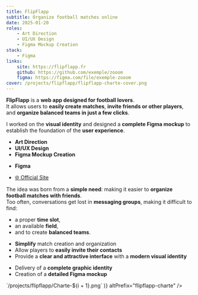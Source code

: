```yaml
---
title: FlipFlapp
subtitle: Organize football matches online
date: 2025-01-20
roles:
    - Art Direction
    - UI/UX Design
    - Figma Mockup Creation
stack:
    - Figma
links:
    site: https://flipflapp.fr
    github: https://github.com/exemple/zooom
    figma: https://figma.com/file/exemple-zooom
cover: /projects/flipflapp/flipflapp-charte-cover.png
---
```


<Section>

**FlipFlapp** is a **web app designed for football lovers**.  
It allows users to **easily create matches**, **invite friends or other players**, and **organize balanced teams in just a few clicks**.

I worked on the **visual identity** and designed a **complete Figma mockup** to establish the foundation of the **user experience**.

</Section>

<Accordion>

<AccordionItem title="Roles">

-   **Art Direction**
-   **UI/UX Design**
-   **Figma Mockup Creation**

</AccordionItem>

<AccordionItem title="Stack">

-   **Figma**

</AccordionItem>

<AccordionItem title="Links">

-   [🌐 Official Site](https://flipflapp.fr)

</AccordionItem>

<AccordionItem title="Context">

The idea was born from a **simple need**: making it easier to **organize football matches with friends**.  
Too often, conversations get lost in **messaging groups**, making it difficult to find:

-   a proper **time slot**,
-   an available **field**,
-   and to create **balanced teams**.

</AccordionItem>

<AccordionItem title="Objectives">

-   **Simplify** match creation and organization
-   Allow players to **easily invite their contacts**
-   Provide a **clear and attractive interface** with a **modern visual identity**

</AccordionItem>

<AccordionItem title="Results" defaultOpen>

-   Delivery of a **complete graphic identity**
-   Creation of a **detailed Figma mockup**

</AccordionItem>

<AccordionItem title="Gallery" defaultOpen>
    <Lightbox
        images={Array.from(
            { length: 6 },
            (_, i) => `/projects/flipflapp/Charte-${i + 1}.png`
        )}
        altPrefix="flipflapp-charte"
    />
</AccordionItem>

</Accordion>
